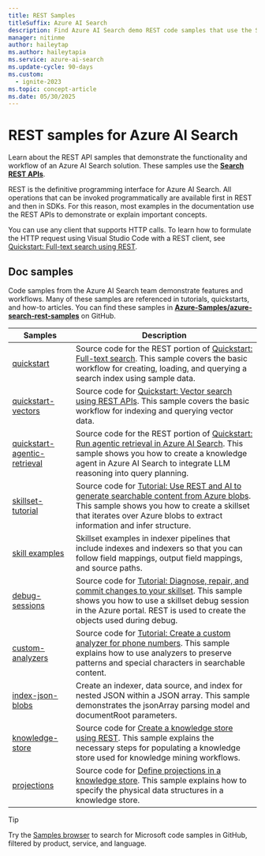 ```yaml
---
title: REST Samples
titleSuffix: Azure AI Search
description: Find Azure AI Search demo REST code samples that use the Search or Management REST APIs.
manager: nitinme
author: haileytap
ms.author: haileytapia
ms.service: azure-ai-search
ms.update-cycle: 90-days
ms.custom:
  - ignite-2023
ms.topic: concept-article
ms.date: 05/30/2025
---
```


# REST samples for Azure AI Search

Learn about the REST API samples that demonstrate the functionality and workflow of an Azure AI Search solution. These samples use the [**Search REST APIs**](/rest/api/searchservice).

REST is the definitive programming interface for Azure AI Search. All operations that can be invoked programmatically are available first in REST and then in SDKs. For this reason, most examples in the documentation use the REST APIs to demonstrate or explain important concepts.

You can use any client that supports HTTP calls. To learn how to formulate the HTTP request using Visual Studio Code with a REST client, see [Quickstart: Full-text search using REST](search-get-started-text.md).

## Doc samples

Code samples from the Azure AI Search team demonstrate features and workflows. Many of these samples are referenced in tutorials, quickstarts, and how-to articles. You can find these samples in [**Azure-Samples/azure-search-rest-samples**](https://github.com/Azure-Samples/azure-search-rest-samples) on GitHub.

| Samples | Description |
|---------|---------|
| [quickstart](https://github.com/Azure-Samples/azure-search-rest-samples/tree/main/Quickstart) | Source code for the REST portion of [Quickstart: Full-text search](search-get-started-text.md). This sample covers the basic workflow for creating, loading, and querying a search index using sample data. |
| [quickstart-vectors](https://github.com/Azure-Samples/azure-search-rest-samples/tree/main/Quickstart-vectors) | Source code for [Quickstart: Vector search using REST APIs](search-get-started-vector.md). This sample covers the basic workflow for indexing and querying vector data. |
| [quickstart-agentic-retrieval](https://github.com/Azure-Samples/azure-search-rest-samples/tree/main/Quickstart-agentic-retrieval) | Source code for the REST portion of [Quickstart: Run agentic retrieval in Azure AI Search](search-get-started-agentic-retrieval.md). This sample shows you how to create a knowledge agent in Azure AI Search to integrate LLM reasoning into query planning. |
| [skillset-tutorial](https://github.com/Azure-Samples/azure-search-rest-samples/tree/main/skillset-tutorial) | Source code for [Tutorial: Use REST and AI to generate searchable content from Azure blobs](tutorial-skillset.md). This sample shows you how to create a skillset that iterates over Azure blobs to extract information and infer structure.|
| [skill examples](https://github.com/Azure-Samples/azure-search-rest-samples/tree/main/skill-examples) | Skillset examples in indexer pipelines that include indexes and indexers so that you can follow field mappings, output field mappings, and source paths. |
| [debug-sessions](https://github.com/Azure-Samples/azure-search-rest-samples/tree/main/Debug-sessions) | Source code for [Tutorial: Diagnose, repair, and commit changes to your skillset](cognitive-search-tutorial-debug-sessions.md). This sample shows you how to use a skillset debug session in the Azure portal. REST is used to create the objects used during debug.|
| [custom-analyzers](https://github.com/Azure-Samples/azure-search-rest-samples/tree/main/custom-analyzers) | Source code for [Tutorial: Create a custom analyzer for phone numbers](tutorial-create-custom-analyzer.md). This sample explains how to use analyzers to preserve patterns and special characters in searchable content.|
| [index-json-blobs](https://github.com/Azure-Samples/azure-search-rest-samples/tree/main/index-json-blobs) | Create an indexer, data source, and index for nested JSON within a JSON array. This sample demonstrates the jsonArray parsing model and documentRoot parameters. |
| [knowledge-store](https://github.com/Azure-Samples/azure-search-rest-samples/tree/main/knowledge-store) | Source code for [Create a knowledge store using REST](knowledge-store-create-rest.md). This sample explains the necessary steps for populating a knowledge store used for knowledge mining workflows. |
| [projections](https://github.com/Azure-Samples/azure-search-rest-samples/tree/main/projections) | Source code for [Define projections in a knowledge store](knowledge-store-projections-examples.md). This sample explains how to specify the physical data structures in a knowledge store.|

> [!TIP]
> Try the [Samples browser](/samples/browse/?expanded=azure&languages=http&products=azure-cognitive-search) to search for Microsoft code samples in GitHub, filtered by product, service, and language.
